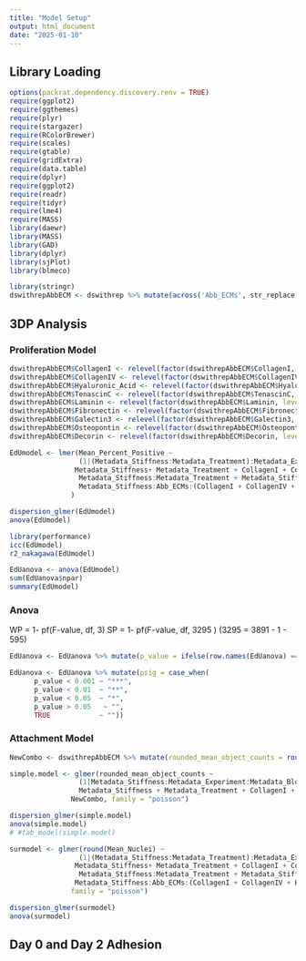 ```yaml
---
title: "Model Setup"
output: html_document
date: "2025-01-10"
---
```

## Library Loading
```r
options(packrat.dependency.discovery.renv = TRUE)
require(ggplot2)
require(ggthemes)
require(plyr)
require(stargazer)
require(RColorBrewer)
require(scales)
require(gtable)
require(gridExtra)
require(data.table)
require(dplyr)
require(ggplot2)
require(readr)
require(tidyr)
require(lme4)
require(MASS)
library(daewr)
library(MASS)
library(GAD)
library(dplyr)
library(sjPlot)
library(blmeco)
```

```r
library(stringr)
dswithrepAbbECM <- dswithrep %>% mutate(across('Abb_ECMs', str_replace, ':|: ', ''))
```

## 3DP Analysis 
### Proliferation Model
```r
dswithrepAbbECM$CollagenI <- relevel(factor(dswithrepAbbECM$CollagenI, levels = c(0,0.25,0.5,0.75,1)), ref = 5)
dswithrepAbbECM$CollagenIV <- relevel(factor(dswithrepAbbECM$CollagenIV, levels = c(0,0.25,0.5,0.75,1)), ref = 5)
dswithrepAbbECM$Hyaluronic_Acid <- relevel(factor(dswithrepAbbECM$Hyaluronic_Acid, levels = c(0,0.25,0.5,0.75,1)), ref = 5)
dswithrepAbbECM$TenascinC <- relevel(factor(dswithrepAbbECM$TenascinC, levels = c(0,0.25,0.5,0.75,1)), ref = 5)
dswithrepAbbECM$Laminin <- relevel(factor(dswithrepAbbECM$Laminin, levels = c(0,0.25,0.5,0.75,1)), ref = 5)
dswithrepAbbECM$Fibronectin <- relevel(factor(dswithrepAbbECM$Fibronectin, levels = c(0,0.25,0.5,0.75,1)), ref = 5)
dswithrepAbbECM$Galectin3 <- relevel(factor(dswithrepAbbECM$Galectin3, levels = c(0,0.25,0.5,0.75,1)), ref = 5)
dswithrepAbbECM$Osteopontin <- relevel(factor(dswithrepAbbECM$Osteopontin, levels = c(0,0.25,0.5,0.75,1)), ref = 5)
dswithrepAbbECM$Decorin <- relevel(factor(dswithrepAbbECM$Decorin, levels = c(0,0.25,0.5,0.75,1)), ref = 5)

EdUmodel <- lmer(Mean_Percent_Positive ~ 
                 (1|(Metadata_Stiffness:Metadata_Treatment):Metadata_Experiment:Metadata_Block:Replicate) +
                Metadata_Stiffness+ Metadata_Treatment + CollagenI + CollagenIV + Hyaluronic_Acid + TenascinC + Laminin + Fibronectin + Galectin3 + Osteopontin + Decorin + Abb_ECMs +
                 Metadata_Stiffness:Metadata_Treatment + Metadata_Stiffness:(CollagenI + CollagenIV + Hyaluronic_Acid + TenascinC + Laminin + Fibronectin + Galectin3 + Osteopontin + Decorin)+ Metadata_Stiffness:Abb_ECMs +  Metadata_Treatment:Abb_ECMs + Metadata_Treatment:(CollagenI + CollagenIV + Hyaluronic_Acid + TenascinC + Laminin + Fibronectin + Galectin3 + Osteopontin + Decorin) + Abb_ECMs:(CollagenI + CollagenIV + Hyaluronic_Acid + TenascinC + Laminin + Fibronectin + Galectin3 + Osteopontin + Decorin) + Metadata_Stiffness:Metadata_Treatment:Abb_ECMs + Metadata_Stiffness:Metadata_Treatment:(CollagenI + CollagenIV + Hyaluronic_Acid + TenascinC + Laminin + Fibronectin + Galectin3 + Osteopontin + Decorin)+
                 Metadata_Stiffness:Abb_ECMs:(CollagenI + CollagenIV + Hyaluronic_Acid + TenascinC + Laminin + Fibronectin + Galectin3 + Osteopontin + Decorin) + Metadata_Treatment:Abb_ECMs:(CollagenI + CollagenIV + Hyaluronic_Acid + TenascinC + Laminin + Fibronectin + Galectin3 + Osteopontin + Decorin), dswithrepAbbECM, 
               )

dispersion_glmer(EdUmodel)
anova(EdUmodel)
```

```r
library(performance)
icc(EdUmodel)
r2_nakagawa(EdUmodel)
```

```r
EdUanova <- anova(EdUmodel)
sum(EdUanova$npar)
summary(EdUmodel)
```


### Anova
WP = 1- pf(F-value, df, 3)
SP = 1- pf(F-value, df, 3295 ) (3295 = 3891 - 1 - 595)
```r
EdUanova <- EdUanova %>% mutate(p_value = ifelse(row.names(EdUanova) == "Metadata_Stiffness" | row.names(EdUanova) == "Metadata_Treatment", 1 - pf(EdUanova$`F value`, 1, 3), 1 - pf(EdUanova$`F value`, EdUanova$npar, 3295)))

EdUanova <- EdUanova %>% mutate(psig = case_when(
      p_value < 0.001 ~ "***",
      p_value < 0.01  ~ "**",
      p_value < 0.05  ~ "*",
      p_value > 0.05   ~ "",
      TRUE            ~ ""))

```


### Attachment Model 
```r
NewCombo <- dswithrepAbbECM %>% mutate(rounded_mean_object_counts = round(Mean_Nuclei))

simple.model <- glmer(rounded_mean_object_counts ~
                 (1|Metadata_Stiffness:Metadata_Experiment:Metadata_Block:Replicate) +
                 Metadata_Stiffness + Metadata_Treatment + CollagenI + CollagenIV + Hyaluronic_Acid + TenascinC + Laminin + Fibronectin + Galectin3 + Osteopontin + Decorin + Abb_ECMs,
               NewCombo, family = "poisson")

dispersion_glmer(simple.model)
anova(simple.model)
# #tab_model(simple.model)

surmodel <- glmer(round(Mean_Nuclei) ~ 
                 (1|(Metadata_Stiffness:Metadata_Treatment):Metadata_Experiment:Metadata_Block:Replicate) +
                Metadata_Stiffness+ Metadata_Treatment + CollagenI + CollagenIV + Hyaluronic_Acid + TenascinC + Laminin + Fibronectin + Galectin3 + Osteopontin + Decorin + Abb_ECMs +
                 Metadata_Stiffness:Metadata_Treatment + Metadata_Stiffness:(CollagenI + CollagenIV + Hyaluronic_Acid + TenascinC + Laminin + Fibronectin + Galectin3 + Osteopontin + Decorin)+ Metadata_Stiffness:Abb_ECMs + Metadata_Treatment:Abb_ECMs + Metadata_Treatment:(CollagenI + CollagenIV + Hyaluronic_Acid + TenascinC + Laminin + Fibronectin + Galectin3 + Osteopontin + Decorin) + Abb_ECMs:(CollagenI + CollagenIV + Hyaluronic_Acid + TenascinC + Laminin + Fibronectin + Galectin3 + Osteopontin + Decorin) + Metadata_Stiffness:Metadata_Treatment:Abb_ECMs + Metadata_Stiffness:Metadata_Treatment:(CollagenI + CollagenIV + Hyaluronic_Acid + TenascinC + Laminin + Fibronectin + Galectin3 + Osteopontin + Decorin)+
                Metadata_Stiffness:Abb_ECMs:(CollagenI + CollagenIV + Hyaluronic_Acid + TenascinC + Laminin + Fibronectin + Galectin3 + Osteopontin + Decorin) + Metadata_Treatment:Abb_ECMs:(CollagenI + CollagenIV + Hyaluronic_Acid + TenascinC + Laminin + Fibronectin + Galectin3 + Osteopontin + Decorin), NewCombo, 
               family = "poisson")

dispersion_glmer(surmodel)
anova(surmodel)
```

## Day 0 and Day 2 Adhesion
```r

```

